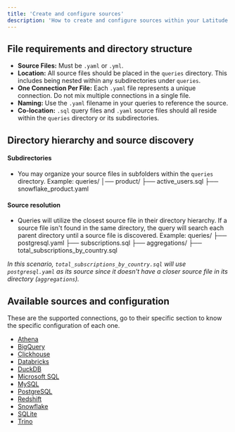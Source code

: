 ```yaml
---
title: 'Create and configure sources'
description: 'How to create and configure sources within your Latitude project'
---
```


## File requirements and directory structure
- **Source Files:** Must be `.yaml` or `.yml`.
- **Location:** All source files should be placed in the `queries` directory. This includes being nested within any subdirectories under `queries`.
- **One Connection Per File:** Each `.yaml` file represents a unique connection. Do not mix multiple connections in a single file.
- **Naming:** Use the `.yaml` filename in your queries to reference the source.
- **Co-location:** `.sql` query files and `.yaml` source files should all reside within the `queries` directory or its subdirectories.

## Directory hierarchy and source discovery

#### Subdirectories
- You may organize your source files in subfolders within the `queries` directory.
Example:
queries/
│── product/
├── active_users.sql
├── snowflake_product.yaml


#### Source resolution
- Queries will utilize the closest source file in their directory hierarchy. If a source file isn't found in the same directory, the query will search each parent directory until a source file is discovered.
Example:
queries/
├── postgresql.yaml
├── subscriptions.sql
├── aggregations/
├── total_subscriptions_by_country.sql

*In this scenario, `total_subscriptions_by_country.sql` will use `postgresql.yaml` as its source since it doesn't have a closer source file in its directory (`aggregations`).*

## Available sources and configuration

These are the supported connections, go to their specific section to know the specific configuration of each one.

- [Athena](athena)
- [BigQuery](bigquery)
- [Clickhouse](clickhouse)
- [Databricks](databricks)
- [DuckDB](duckdb)
- [Microsoft SQL](mssql)
- [MySQL](mysql)
- [PostgreSQL](postgresql)
- [Redshift](redshift)
- [Snowflake](snowflake)
- [SQLite](sqlite)
- [Trino](trino)

